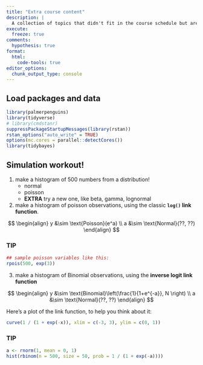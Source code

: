 ```yaml
---
title: "Extra course content"
description: |
  A collection of topics that didn't fit in the course schedule but are still useful and interesting!
execute:
  freeze: true
comments:
  hypothesis: true
format:
  html:
    code-tools: true
editor_options: 
  chunk_output_type: console
---
```


## Load packages and data

```r
library(palmerpenguins)
library(tidyverse)
# library(cmdstanr)
suppressPackageStartupMessages(library(rstan))
rstan_options("auto_write" = TRUE)
options(mc.cores = parallel::detectCores())
library(tidybayes)
```



## Simulation workout! 

1) make a histogram of 500 numbers from a distribution! 
   * normal 
   * poisson
   * **EXTRA** try a new one, like beta, gamma, lognormal
   
2) make a histogram of poisson observations, using the classic **`log()` link function**. 

$$
\begin{align}
y &\sim \text{Poisson}(e^a) \\
a &\sim \text{Normal}(??, ??)
\end{align}
$$

:::{.callout-note collapse="true"}
### TIP
```r
## sample poisson variables like this:
rpois(500, exp(3))
```
:::

3)  make a histogram of Binomial observations, using the **inverse logit link function**

$$
\begin{align}
y &\sim \text{Binomial}\left(\frac{1}{1+e^{-a}}, N \right) \\
a &\sim \text{Normal}(??, ??)
\end{align}
$$

Here's a plot of the link function, to help you think about it:

```r
curve(1 / (1 + exp(-x)), xlim = c(-3, 3), ylim = c(0, 1))
```


:::{.callout-note collapse="true"}
### TIP
```r
a <- rnorm(1, mean = 0, 1)
hist(rbinom(n = 500, size = 50, prob = 1 / (1 + exp(-a))))
```
:::

